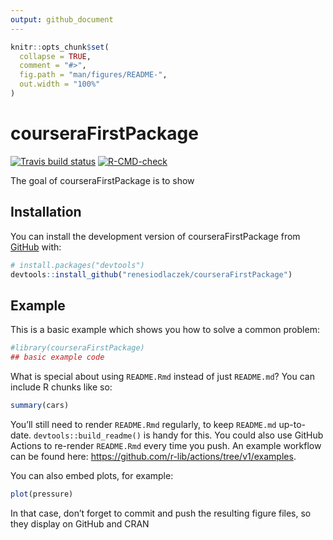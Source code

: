 ```yaml
---
output: github_document
---
```


<!-- README.md is generated from README.Rmd. Please edit that file -->

```r
knitr::opts_chunk$set(
  collapse = TRUE,
  comment = "#>",
  fig.path = "man/figures/README-",
  out.width = "100%"
)
```

# courseraFirstPackage

<!-- badges: start -->
[![Travis build status](https://travis-ci.com/renesiodlaczek/courseraFirstPackage.svg?branch=main)](https://travis-ci.com/renesiodlaczek/courseraFirstPackage)
[![R-CMD-check](https://github.com/renesiodlaczek/courseraFirstPackage/actions/workflows/R-CMD-check.yaml/badge.svg)](https://github.com/renesiodlaczek/courseraFirstPackage/actions/workflows/R-CMD-check.yaml)
<!-- badges: end -->

The goal of courseraFirstPackage is to show

## Installation

You can install the development version of courseraFirstPackage from [GitHub](https://github.com/) with:

``` r
# install.packages("devtools")
devtools::install_github("renesiodlaczek/courseraFirstPackage")
```

## Example

This is a basic example which shows you how to solve a common problem:

```r
#library(courseraFirstPackage)
## basic example code
```

What is special about using `README.Rmd` instead of just `README.md`? You can include R chunks like so:

```r
summary(cars)
```

You'll still need to render `README.Rmd` regularly, to keep `README.md` up-to-date. `devtools::build_readme()` is handy for this. You could also use GitHub Actions to re-render `README.Rmd` every time you push. An example workflow can be found here: <https://github.com/r-lib/actions/tree/v1/examples>.

You can also embed plots, for example:

```r
plot(pressure)
```

In that case, don't forget to commit and push the resulting figure files, so they display on GitHub and CRAN
